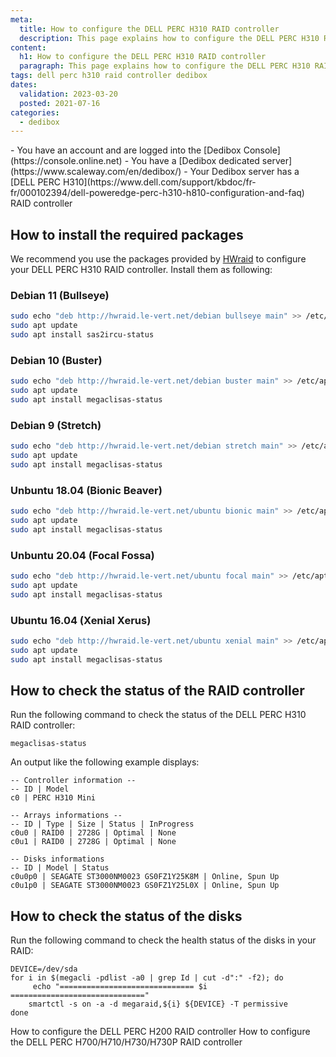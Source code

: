 ```yaml
---
meta:
  title: How to configure the DELL PERC H310 RAID controller
  description: This page explains how to configure the DELL PERC H310 RAID controller
content:
  h1: How to configure the DELL PERC H310 RAID controller
  paragraph: This page explains how to configure the DELL PERC H310 RAID controller
tags: dell perc h310 raid controller dedibox
dates:
  validation: 2023-03-20
  posted: 2021-07-16
categories:
  - dedibox
---
```


<Message type="requirement">
  - You have an account and are logged into the [Dedibox Console](https://console.online.net) 
  - You have a [Dedibox dedicated server](https://www.scaleway.com/en/dedibox/) 
  - Your Dedibox server has a [DELL PERC H310](https://www.dell.com/support/kbdoc/fr-fr/000102394/dell-poweredge-perc-h310-h810-configuration-and-faq) RAID controller
</Message>

## How to install the required packages

We recommend you use the packages provided by [HWraid](http://hwraid.le-vert.net/) to configure your DELL PERC H310 RAID controller. Install them as following:

### Debian 11 (Bullseye)

```sh
sudo echo "deb http://hwraid.le-vert.net/debian bullseye main" >> /etc/apt/sources.list
sudo apt update
sudo apt install sas2ircu-status
```

### Debian 10 (Buster)

```sh
sudo echo "deb http://hwraid.le-vert.net/debian buster main" >> /etc/apt/sources.list
sudo apt update
sudo apt install megaclisas-status
```

### Debian 9 (Stretch)

```sh
sudo echo "deb http://hwraid.le-vert.net/debian stretch main" >> /etc/apt/sources.list
sudo apt update
sudo apt install megaclisas-status
```

### Unbuntu 18.04 (Bionic Beaver)

```sh
sudo echo "deb http://hwraid.le-vert.net/ubuntu bionic main" >> /etc/apt/sources.list
sudo apt update
sudo apt install megaclisas-status
```

### Unbuntu 20.04 (Focal Fossa)

```sh
sudo echo "deb http://hwraid.le-vert.net/ubuntu focal main" >> /etc/apt/sources.list
sudo apt update
sudo apt install megaclisas-status
```

### Ubuntu 16.04 (Xenial Xerus)

```sh
sudo echo "deb http://hwraid.le-vert.net/ubuntu xenial main" >> /etc/apt/sources.list
sudo apt update
sudo apt install megaclisas-status
```

## How to check the status of the RAID controller

Run the following command to check the status of the DELL PERC H310 RAID controller:

```
megaclisas-status
```

An output like the following example displays: 

```
-- Controller information --
-- ID | Model
c0 | PERC H310 Mini

-- Arrays informations --
-- ID | Type | Size | Status | InProgress
c0u0 | RAID0 | 2728G | Optimal | None
c0u1 | RAID0 | 2728G | Optimal | None

-- Disks informations
-- ID | Model | Status
c0u0p0 | SEAGATE ST3000NM0023 GS0FZ1Y25K8M | Online, Spun Up
c0u1p0 | SEAGATE ST3000NM0023 GS0FZ1Y25L0X | Online, Spun Up
```

## How to check the status of the disks

Run the following command to check the health status of the disks in your RAID: 

```
DEVICE=/dev/sda
for i in $(megacli -pdlist -a0 | grep Id | cut -d":" -f2); do
     echo "============================== $i =============================="
    smartctl -s on -a -d megaraid,${i} ${DEVICE} -T permissive
done
```


<Navigation title="See Also">
  <PreviousButton to="/dedibox/hardware/how-to/configure-dell-perc-h200/">How to configure the DELL PERC H200 RAID controller</PreviousButton>
  <NextButton to="/dedibox/hardware/how-to/configure-dell-perc-h700/">How to configure the DELL PERC H700/H710/H730/H730P RAID controller</NextButton>
</Navigation>
